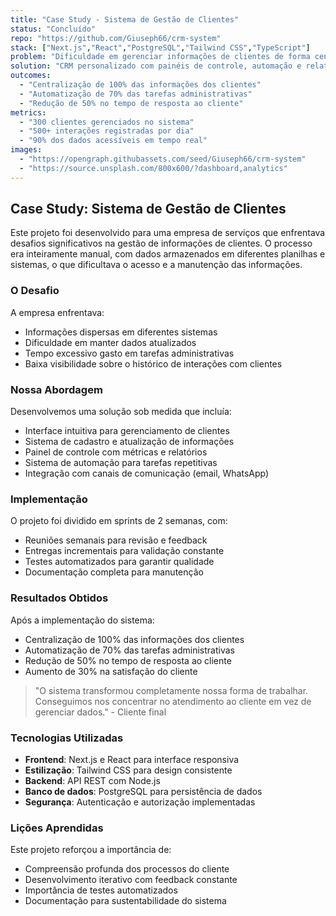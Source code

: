 ```yaml
---
title: "Case Study - Sistema de Gestão de Clientes"
status: "Concluído"
repo: "https://github.com/Giuseph66/crm-system"
stack: ["Next.js","React","PostgreSQL","Tailwind CSS","TypeScript"]
problem: "Dificuldade em gerenciar informações de clientes de forma centralizada."
solution: "CRM personalizado com painéis de controle, automação e relatórios."
outcomes: 
  - "Centralização de 100% das informações dos clientes"
  - "Automatização de 70% das tarefas administrativas"
  - "Redução de 50% no tempo de resposta ao cliente"
metrics: 
  - "300 clientes gerenciados no sistema"
  - "500+ interações registradas por dia"
  - "90% dos dados acessíveis em tempo real"
images:
  - "https://opengraph.githubassets.com/seed/Giuseph66/crm-system"
  - "https://source.unsplash.com/800x600/?dashboard,analytics"
---
```


## Case Study: Sistema de Gestão de Clientes

Este projeto foi desenvolvido para uma empresa de serviços que enfrentava desafios significativos na gestão de informações de clientes. O processo era inteiramente manual, com dados armazenados em diferentes planilhas e sistemas, o que dificultava o acesso e a manutenção das informações.

### O Desafio

A empresa enfrentava:

- Informações dispersas em diferentes sistemas
- Dificuldade em manter dados atualizados
- Tempo excessivo gasto em tarefas administrativas
- Baixa visibilidade sobre o histórico de interações com clientes

### Nossa Abordagem

Desenvolvemos uma solução sob medida que incluía:

- Interface intuitiva para gerenciamento de clientes
- Sistema de cadastro e atualização de informações
- Painel de controle com métricas e relatórios
- Sistema de automação para tarefas repetitivas
- Integração com canais de comunicação (email, WhatsApp)

### Implementação

O projeto foi dividido em sprints de 2 semanas, com:

- Reuniões semanais para revisão e feedback
- Entregas incrementais para validação constante
- Testes automatizados para garantir qualidade
- Documentação completa para manutenção

### Resultados Obtidos

Após a implementação do sistema:

- Centralização de 100% das informações dos clientes
- Automatização de 70% das tarefas administrativas
- Redução de 50% no tempo de resposta ao cliente
- Aumento de 30% na satisfação do cliente

> "O sistema transformou completamente nossa forma de trabalhar. Conseguimos nos concentrar no atendimento ao cliente em vez de gerenciar dados." - Cliente final

### Tecnologias Utilizadas

- **Frontend**: Next.js e React para interface responsiva
- **Estilização**: Tailwind CSS para design consistente
- **Backend**: API REST com Node.js
- **Banco de dados**: PostgreSQL para persistência de dados
- **Segurança**: Autenticação e autorização implementadas

### Lições Aprendidas

Este projeto reforçou a importância de:

- Compreensão profunda dos processos do cliente
- Desenvolvimento iterativo com feedback constante
- Importância de testes automatizados
- Documentação para sustentabilidade do sistema